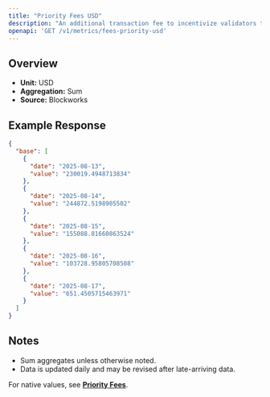 ```yaml
---
title: "Priority Fees USD"
description: "An additional transaction fee to incentivize validators to prioritize and execute transactions."
openapi: 'GET /v1/metrics/fees-priority-usd'
---
```


## Overview

- **Unit:** USD
- **Aggregation:** Sum
- **Source:** Blockworks

## Example Response

```json
{
  "base": [
    {
      "date": "2025-08-13",
      "value": "230019.4948713834"
    },
    {
      "date": "2025-08-14",
      "value": "244872.5198905502"
    },
    {
      "date": "2025-08-15",
      "value": "155088.81660863524"
    },
    {
      "date": "2025-08-16",
      "value": "103728.95805708508"
    },
    {
      "date": "2025-08-17",
      "value": "651.4505715463971"
    }
  ]
}
```

## Notes
- Sum aggregates unless otherwise noted.
- Data is updated daily and may be revised after late-arriving data.


<Note>For native values, see **[Priority Fees](./fees-priority)**.</Note>